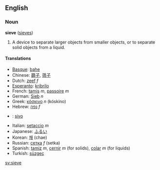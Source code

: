 ==English==
===Noun===
'''sieve''' ([[sieves]])

# A device to separate larger objects from smaller objects, or to separate solid objects from a liquid.

====Translations====
*[[Basque]]: [[bahe]]
*Chinese: [[篩子]], [[筛子]]
*Dutch: [[zeef]] ''f''
*[[Esperanto]]: [[kribrilo]]
*French: [[tamis]] ''m'', [[passoire]] ''m''
*German: [[Sieb]] ''n''
*Greek: [[κόσκινο]] ''n'' (k&oacute;skino)
*Hebrew: [[נפה]] ''f''
* {{io}} : [[sivo]]
*Italian: [[setaccio]] ''m''
*Japanese: [[ふるい]]
*Korean: [[채]] (chae)
*Russian: [[сетка]] ''f'' (setka)
*Spanish: [[tamiz]] ''m'', [[cernir]] ''m'' (for solids), [[colar]] ''m'' (for liquids)
*Turkish: [[süzgeç]]

[[sv:sieve]]